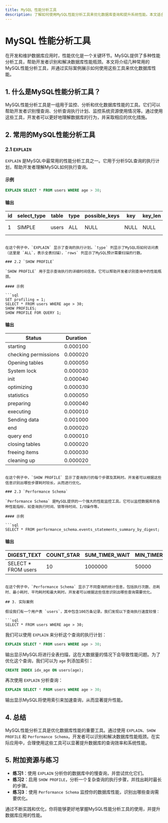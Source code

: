 ```yaml
---
title: MySQL 性能分析工具
description: 了解如何使用MySQL性能分析工具来优化数据库查询和提升系统性能。本文适合初学者，涵盖基本概念、工具使用方法和实际案例。
---
```


# MySQL 性能分析工具

在开发和维护数据库应用时，性能优化是一个关键环节。MySQL提供了多种性能分析工具，帮助开发者识别和解决数据库性能瓶颈。本文将介绍几种常用的MySQL性能分析工具，并通过实际案例展示如何使用这些工具来优化数据库性能。

## 1. 什么是MySQL性能分析工具？

MySQL性能分析工具是一组用于监控、分析和优化数据库性能的工具。它们可以帮助开发者识别慢查询、分析查询执行计划、监控系统资源使用情况等。通过使用这些工具，开发者可以更好地理解数据库的行为，并采取相应的优化措施。

## 2. 常用的MySQL性能分析工具

### 2.1 `EXPLAIN`

`EXPLAIN` 是MySQL中最常用的性能分析工具之一。它用于分析SQL查询的执行计划，帮助开发者理解MySQL如何执行查询。

#### 示例

```sql
EXPLAIN SELECT * FROM users WHERE age > 30;
```

#### 输出

| id | select_type | table | type | possible_keys | key  | key_len | ref  | rows | Extra       |
|----|-------------|-------|------|---------------|------|---------|------|------|-------------|
| 1  | SIMPLE      | users | ALL  | NULL          | NULL | NULL    | NULL | 1000 | Using where |
```

在这个例子中，`EXPLAIN` 显示了查询的执行计划。`type` 列显示了MySQL将如何访问表（这里是 `ALL`，表示全表扫描），`rows` 列显示了MySQL预计需要扫描的行数。

### 2.2 `SHOW PROFILE`

`SHOW PROFILE` 用于显示查询执行的详细时间信息。它可以帮助开发者识别查询中的性能瓶颈。

#### 示例

```sql
SET profiling = 1;
SELECT * FROM users WHERE age > 30;
SHOW PROFILES;
SHOW PROFILE FOR QUERY 1;
```

#### 输出

| Status               | Duration |
|-----------------------|----------|
| starting              | 0.000100 |
| checking permissions  | 0.000020 |
| Opening tables        | 0.000050 |
| System lock           | 0.000030 |
| init                  | 0.000040 |
| optimizing            | 0.000030 |
| statistics            | 0.000050 |
| preparing             | 0.000040 |
| executing             | 0.000010 |
| Sending data          | 0.001000 |
| end                   | 0.000020 |
| query end             | 0.000010 |
| closing tables        | 0.000020 |
| freeing items         | 0.000030 |
| cleaning up           | 0.000020 |
```

在这个例子中，`SHOW PROFILE` 显示了查询执行的每个步骤及其耗时。开发者可以根据这些信息识别出哪些步骤耗时较长，从而进行优化。

### 2.3 `Performance Schema`

`Performance Schema` 是MySQL提供的一个强大的性能监控工具。它可以监控数据库的各种性能指标，如查询执行时间、锁等待时间、I/O操作等。

#### 示例

```sql
SELECT * FROM performance_schema.events_statements_summary_by_digest;
```

#### 输出

| DIGEST_TEXT          | COUNT_STAR | SUM_TIMER_WAIT | MIN_TIMER_WAIT | AVG_TIMER_WAIT | MAX_TIMER_WAIT |
|-----------------------|------------|----------------|----------------|----------------|----------------|
| SELECT * FROM users   | 10         | 1000000        | 50000          | 100000         | 200000         |
```

在这个例子中，`Performance Schema` 显示了不同查询的统计信息，包括执行次数、总耗时、最小耗时、平均耗时和最大耗时。开发者可以根据这些信息识别出哪些查询需要优化。

## 3. 实际案例

假设我们有一个用户表 `users`，其中包含100万条记录。我们发现以下查询执行速度较慢：

```sql
SELECT * FROM users WHERE age > 30;
```

我们可以使用 `EXPLAIN` 来分析这个查询的执行计划：

```sql
EXPLAIN SELECT * FROM users WHERE age > 30;
```

输出显示MySQL将进行全表扫描，这在大数据量的情况下会导致性能问题。为了优化这个查询，我们可以为 `age` 列添加索引：

```sql
CREATE INDEX idx_age ON users(age);
```

再次使用 `EXPLAIN` 分析查询：

```sql
EXPLAIN SELECT * FROM users WHERE age > 30;
```

输出显示MySQL将使用索引来加速查询，从而显著提升性能。

## 4. 总结

MySQL性能分析工具是优化数据库性能的重要工具。通过使用 `EXPLAIN`、`SHOW PROFILE` 和 `Performance Schema`，开发者可以识别和解决数据库性能瓶颈。在实际应用中，合理使用这些工具可以显著提升数据库的查询效率和系统性能。

## 5. 附加资源与练习

- **练习1**：使用 `EXPLAIN` 分析你的数据库中的慢查询，并尝试优化它们。
- **练习2**：启用 `SHOW PROFILE`，分析一个复杂查询的执行步骤，并找出耗时最长的步骤。
- **练习3**：使用 `Performance Schema` 监控你的数据库性能，识别出哪些查询需要优化。

通过不断实践和优化，你将能够更好地掌握MySQL性能分析工具的使用，并提升数据库应用的性能。